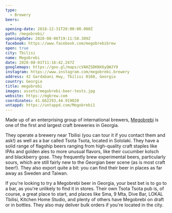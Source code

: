 ```yaml
---
type:
  - Brewery
beers:
  -
opening-date: 2018-12-31T20:00:00.000Z
path: /megobrebi/
openingdate: 2020-08-06T19:11:50.309Z
facebook: https://www.facebook.com/megobrebibrew
open: true
city: Tbilisi
name: Megobrebi
date: 2020-08-01T11:16:42.247Z
googlemaps: https://goo.gl/maps/cVAHZSDKNX6yQWJY9
instagram: https://www.instagram.com/megobrebi.brewery
address: 42 Gardabani Hwy, Tbilisi 0168, Georgia
country: Georgia
title: megobrebi
images: assets/megobrebi-beer-tests.jpg
website: https://mgbrew.com
coordinates: 41.662293,44.919020
untappd: https://untappd.com/Megobrebi1
---
```


Made up of an enterprising group of international brewers, [Megobrebi](https://mgbrew.com) is one of the first and largest craft breweries in Georgia.

They operate a brewery near Tbilisi (you can tour it if you contact them and ask!) as well as a bar called Tsota Tsota, located in Sololaki. They have a solid range of flagship beers ranging from high-quality craft staples like IPAs and golden ales to more unusual flavors, like their cucumber kolsch and blackberry gose. They frequently brew experimental beers, particularly sours, which are still fairly new to the Georgian beer scene (as is most craft beer!). They also export quite a bit: you can find their beer in places as far away as Sweden and Taiwan.

If you're looking to try a Megobrebi beer in Georgia, your best bet is to go to a bar, as you're unlikely to find it in stores. Their own Tsota Tsota pub is, of course, a great place to start, and places like Sma, 9 Mta, Dive Bar, LOKAL Tbilisi, Kitchen Home Studio, and plenty of others have Megobrebi on draft or in bottles. They also may deliver bulk orders if you're located in the city.
